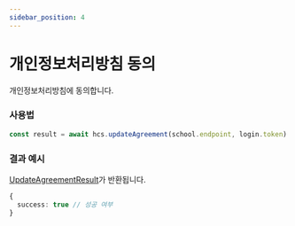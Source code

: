 ```yaml
---
sidebar_position: 4
---
```


# 개인정보처리방침 동의

개인정보처리방침에 동의합니다.

### 사용법

```ts
const result = await hcs.updateAgreement(school.endpoint, login.token)
```

### 결과 예시

[UpdateAgreementResult](/docs/api/UpdateAgreementResult)가 반환됩니다.

```ts
{
  success: true // 성공 여부
}
```

